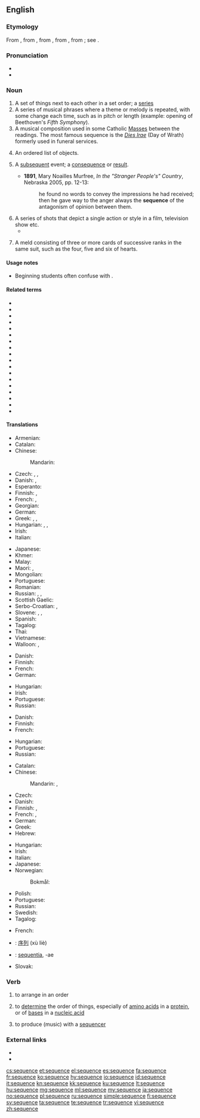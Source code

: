 {{also|séquence}}
==English==
{{wikipedia}}

===Etymology===
From {{etyl|enm|en}} {{m|enm|sequence}}, from {{etyl|fro|en}} {{m|fr|sequence||a sequence of cards, answering verses}}, from {{etyl|LL.|en}} {{m|la|sequentia||a following}}, from {{etyl|la|en}} {{m|la|sequens||following}}, from {{m|la|sequi||to follow}}; see {{m|en|sequent}}.

===Pronunciation===
* {{IPA|/ˈsikwəns/|/ˈsikwɛns/|lang=en}}
* {{audio|en-us-sequence.ogg|Audio (US)|lang=en}}

===Noun===
{{en-noun}}

# A set of things next to each other in a set order; a [[series]]
# A series of musical phrases where a theme or melody is repeated, with some change each time, such as in pitch or length (example: opening of Beethoven's ''Fifth Symphony'').
# A musical composition used in some Catholic [[Mass]]es between the readings. The most famous sequence is the ''[[Dies Irae]]'' (Day of Wrath) formerly used in funeral services.
# {{lb|en|mathematics}} An ordered list of objects.
# {{lb|en|now|_|rare}} A [[subsequent]] event; a [[consequence]] or [[result]].
#* '''1891''', Mary Noailles Murfree, ''In the "Stranger People's" Country'', Nebraska 2005, pp. 12-13:
#*: he found no words to convey the impressions he had received; then he gave way to the anger always the '''sequence''' of the antagonism of opinion between them.
# A series of shots that depict a single action or style in a film, television show etc.
#* {{quote-journal
|date=April 26, 2012
|author=Tasha Robinson
|title=Film: Reviews: The Pirates! Band Of Misfits :
|work=The Onion AV Club
|url=http://www.avclub.com/articles/the-pirates-band-of-misfits,73064/
|page=
|passage=What follows is a bunch of nonstop goofery involving chase '''sequences''', dream '''sequences''', fast-changing costumes and an improbable beard, a little musical help from Flight Of The Conchords, and ultimately a very physical confrontation with a surprisingly spry Victoria.}}
# {{lb|en|card games}} A meld consisting of three or more cards of successive ranks in the same suit, such as the four, five and six of hearts.

====Usage notes====
* {{sense|mathematics}} Beginning students often confuse {{m|en||sequence}} with {{m|en|series}}.

====Related terms====
* {{l|en|et seq}}
* {{l|en|nolle prosequi}}
* {{l|en|non sequitur}}
* {{l|en|persecute}}
* {{l|en|presequence}} <!--noun-->
* {{l|en|prosecute}}
* {{l|en|segue}}
* {{l|en|sequel}}
* {{l|en|sequela}}
* {{l|en|sequenceless}}
* {{l|en|sequent}}
* {{l|en|sequential}}
* {{l|en|sequencer}}
* {{l|en|sequinator}}<!--possibly a protein-sequencing device?-->
* {{l|en|suant}}
* {{l|en|sue}}
* {{l|en|suit}}
* {{l|en|suite}}

====Translations====
{{trans-top|set of things in a set order}}
* Armenian: {{t-needed|hy}}
* Catalan: {{t|ca|seqüència|f}}
* Chinese:
*: Mandarin: {{t+|cmn|序列|tr=xùliè|sc=Hani}}
* Czech: {{t+|cs|řada|f}}, {{t+|cs|sled|m}}, {{t|cs|sekvence|f}}
* Danish: {{t|da|rækkefølge|c}}, {{t|da|sekvens|c}}
* Esperanto: {{t-needed|eo}}
* Finnish: {{t+|fi|sarja}}, {{t+|fi|sekvenssi}}
* French: {{t+|fr|suite|f}}, {{t+|fr|séquence|f}}
* Georgian: {{t-needed|ka}}
* German: {{t+|de|Reihenfolge|f}}
* Greek: {{t+|el|ακολουθία|f}}, {{t+|el|σειρά|f}}, {{t+|el|αλληλουχία|f}}
* Hungarian: {{t+|hu|sorozat}}, {{t+|hu|szekvencia}}, {{t+|hu|sor}}
* Irish: {{t|ga|seicheamh|m}}
* Italian: {{t+|it|sequenza|f}}
{{trans-mid}}
* Japanese: {{t+|ja|順序|tr=じゅんじょ, junjo|sc=Jpan}}
* Khmer: {{t-needed|km}}
* Malay: {{t|ms|turutan}}
* Maori: {{t|mi|raupapa}}, {{t|mi|hātepe}}
* Mongolian: {{t-needed|mn}}
* Portuguese: {{t+|pt|sequência|f}}
* Romanian: {{t+|ro|secvență|f}}
* Russian: {{t+|ru|после́довательность|f}}, {{t+|ru|ряд|m}}, {{t+|ru|очерёдность|f}}
* Scottish Gaelic: {{t|gd|leanmhainn|m}}
* Serbo-Croatian: {{t+|sh|niz}}, {{t+|sh|redosled}}
* Slovene: {{t|sl|zaporedje|n}}, {{t|sl|sekvenca|f}}, {{t|sl|niz|m}}
* Spanish: {{t+|es|secuencia|f}}
* Tagalog: {{t+|tl|datig}}
* Thai: {{t-needed|th}}
* Vietnamese: {{t-needed|vi}}
* Walloon: {{t+|wa|etchinnmint|m}}, {{t+|wa|shûte}}
{{trans-bottom}}

{{trans-top|series of musical phrases where a theme or melody is repeated}}
* Danish: {{t|da|tonerække|c}}
* Finnish: {{t+|fi|sekvenssi}}
* French: {{t+|fr|séquence|f}}
* German: {{t+|de|Sequenz|f}}
{{trans-mid}}
* Hungarian: {{t+|hu|szekvencia}}
* Irish: {{t|ga|seicheamh|m}}
* Portuguese: {{t+|pt|sequência|f}}
* Russian: {{t+|ru|секве́нция|f}}
{{trans-bottom}}

{{trans-top|poetic, music composition used in some Catholic Masses between the readings}}
* Danish: {{t|da|sekvens|c}}
* Finnish: {{t+|fi|sekvenssi}}
* French: {{t+|fr|séquence|f}}
{{trans-mid}}
* Hungarian: {{t+|hu|szekvencia}}
* Portuguese: {{t+|pt|sequência|f}}
* Russian: {{t+|ru|секве́нция|f}}
{{trans-bottom}}

{{trans-top|in mathematics, an ordered list of objects}}
* Catalan: {{t|ca|seqüència|f}}
* Chinese:
*: Mandarin: {{t|cmn|數列|sc=Hani}}, {{t+|cmn|数列|tr=shùliè|sc=Hani}}
* Czech: {{t|cs|posloupnost|f}}
* Danish: {{t|da|følge|c}}
* Finnish: {{t+|fi|lukujono}}, {{t+|fi|jono}}
* French: {{t+|fr|suite|f}}, {{t+|fr|séquence|f}}
* German: {{t+|de|Folge|f}}
* Greek: {{t+|el|ακολουθία|f}}
* Hebrew: {{t+|he|סדרה|f|tr=sidrá}}
{{trans-mid}}
* Hungarian: {{t+|hu|sorozat}}
* Irish: {{t|ga|seicheamh|m}}
* Italian: {{t+|it|successione|f}}
* Japanese: {{t+|ja|数列|tr=すうれつ, sūretsu|sc=Jpan}}
* Norwegian: 
*: Bokmål: {{t+|nb|følge|m}}
* Polish: {{t+|pl|ciąg|m}}
* Portuguese: {{t+|pt|sequência|f}}
* Russian: {{t+|ru|после́довательность|f}}
* Swedish: {{t+|sv|följd|n}}
* Tagalog: {{t+|tl|datig}}
{{trans-bottom}}

{{trans-top|series of shots that depict a single action or style}}
{{trans-mid}}
{{trans-bottom}}

{{trans-top|meld of three or more cards of successive ranks in the same suit}}
* French: {{t+|fr|suite|f}}
{{trans-mid}}
{{trans-bottom}}

{{checktrans-top}}
* {{ttbc|cmn}}: [[序列]] (xù liè)
* {{ttbc|la}}: [[sequentia]], -ae {{g|f}}
* Slovak: {{t-check|sk|postupnosť|f}}
{{trans-bottom}}

===Verb===
{{en-verb|sequences|sequencing|sequenced}}

# {{lb|en|transitive}} to arrange in an order
# {{lb|en|transitive}} to [[determine]] the order of things, especially of [[amino acid]]s in a [[protein]], or of [[base]]s in a [[nucleic acid]]
# {{lb|en|transitive}} to produce (music) with a [[sequencer]]

===External links===
* {{R:Webster 1913}}
* {{R:Century 1911}}

[[cs:sequence]]
[[et:sequence]]
[[el:sequence]]
[[es:sequence]]
[[fa:sequence]]
[[fr:sequence]]
[[ko:sequence]]
[[hy:sequence]]
[[io:sequence]]
[[id:sequence]]
[[it:sequence]]
[[kn:sequence]]
[[kk:sequence]]
[[ku:sequence]]
[[lt:sequence]]
[[hu:sequence]]
[[mg:sequence]]
[[ml:sequence]]
[[my:sequence]]
[[ja:sequence]]
[[no:sequence]]
[[pl:sequence]]
[[ru:sequence]]
[[simple:sequence]]
[[fi:sequence]]
[[sv:sequence]]
[[ta:sequence]]
[[te:sequence]]
[[tr:sequence]]
[[vi:sequence]]
[[zh:sequence]]